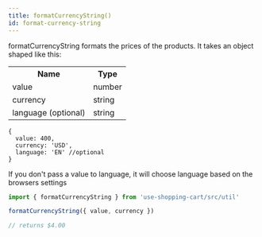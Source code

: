 ```yaml
---
title: formatCurrencyString()
id: format-currency-string
---
```


formatCurrencyString formats the prices of the products. It takes an object shaped like this:

<table>
  <tr>
    <th>Name</th>
    <th>Type</th>
  </tr>
  <tr>
    <td>value</td>
    <td>number</td>
  </tr>
  <tr>
    <td>currency</td>
    <td>string</td>
  </tr>
  <tr>
    <td>language (optional)</td>
    <td>string</td>
  </tr>
</table>

```json5
{
  value: 400,
  currency: 'USD',
  language: 'EN' //optional
}
```

If you don't pass a value to language, it will choose language based on the browsers settings

```jsx
import { formatCurrencyString } from 'use-shopping-cart/src/util'

formatCurrencyString({ value, currency })

// returns $4.00
```
